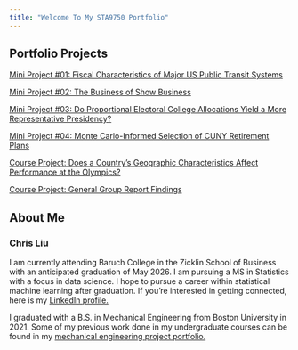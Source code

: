 ```yaml
---
title: "Welcome To My STA9750 Portfolio"
---
```


## Portfolio Projects

[Mini Project #01: Fiscal Characteristics of Major US Public Transit Systems](https://cliu98.github.io/STA9750-2024-FALL/mp01.html)  


[Mini Project #02: The Business of Show Business](https://cliu98.github.io/STA9750-2024-FALL/mp02.html)

[Mini Project #03: Do Proportional Electoral College Allocations Yield a More Representative Presidency?](https://cliu98.github.io/STA9750-2024-FALL/mp03.html)

[Mini Project #04: Monte Carlo-Informed Selection of CUNY Retirement Plans](https://cliu98.github.io/STA9750-2024-FALL/mp04.html)

[Course Project: Does a Country’s Geographic Characteristics Affect Performance at the Olympics?](https://cliu98.github.io/STA9750-2024-FALL/individual_report.html)

[Course Project: General Group Report Findings](https://cliu98.github.io/STA9750-2024-FALL/olympic-advantage.html)

## About Me
### **Chris Liu**

I am currently attending Baruch College in the Zicklin School of Business with an anticipated graduation of May 2026. I am pursuing a MS in Statistics with a focus in data science. I hope to pursue a career within statistical machine learning after graduation. If you're interested in getting connected, here is my [LinkedIn profile.](https://www.linkedin.com/in/chris-liu-80b157162/)

I graduated with a B.S. in Mechanical Engineering from Boston University in 2021. Some of my previous work done in my undergraduate courses can be found in my [mechanical engineering project portfolio.](https://lhxian.wixsite.com/mysite/me360-product-design-spring-2020)
